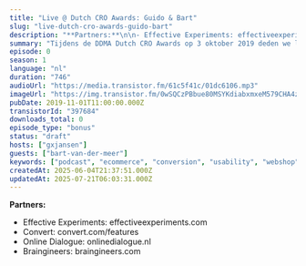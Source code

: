 ```yaml
---
title: "Live @ Dutch CRO Awards: Guido & Bart"
slug: "live-dutch-cro-awards-guido-bart"
description: "**Partners:**\n\n- Effective Experiments: effectiveexperiments.com\n- Convert: convert.com/features\n- Online Dialogue: onlinedialogue.nl\n- Braingineers: braingineers.com"
summary: "Tijdens de DDMA Dutch CRO Awards op 3 oktober 2019 deden we live verslag vanaf het event.\r\n\r\nIn deze clip hebben Guido en Bart even een onderonsje :)"
episode: 0
season: 1
language: "nl"
duration: "746"
audioUrl: "https://media.transistor.fm/61c5f41c/01dc6106.mp3"
imageUrl: "https://img.transistor.fm/0wSQCzPBbue80MSYKdiabxmxeM579CHA4zhFfWmhHpo/rs:fill:3000:3000:1/q:60/aHR0cHM6Ly9pbWct/dXBsb2FkLXByb2R1/Y3Rpb24udHJhbnNp/c3Rvci5mbS9lcGlz/b2RlLzM5NzY4NC8x/NjA1MDQxMDg3LWFy/dHdvcmsuanBn.webp"
pubDate: 2019-11-01T11:00:00.000Z
transistorId: "397684"
downloads_total: 0
episode_type: "bonus"
status: "draft"
hosts: ["gxjansen"]
guests: ["bart-van-der-meer"]
keywords: ["podcast", "ecommerce", "conversion", "usability", "webshop", "english"]
createdAt: 2025-06-04T21:37:51.000Z
updatedAt: 2025-07-21T06:03:31.000Z
---
```


**Partners:**

- Effective Experiments: effectiveexperiments.com
- Convert: convert.com/features
- Online Dialogue: onlinedialogue.nl
- Braingineers: braingineers.com
